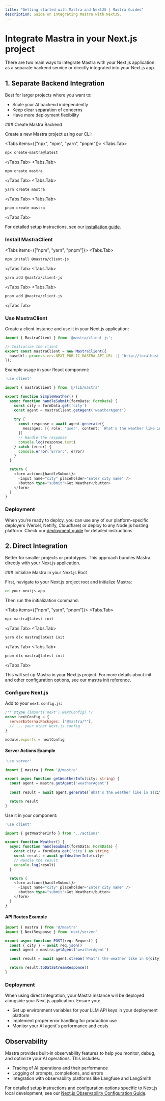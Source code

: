 ```yaml
---
title: "Getting started with Mastra and NextJS | Mastra Guides"
description: Guide on integrating Mastra with NextJS.
---
```


# Integrate Mastra in your Next.js project

There are two main ways to integrate Mastra with your Next.js application: as a separate backend service or directly integrated into your Next.js app.

## 1. Separate Backend Integration

Best for larger projects where you want to:
- Scale your AI backend independently
- Keep clear separation of concerns
- Have more deployment flexibility

<Steps>
### Create Mastra Backend

Create a new Mastra project using our CLI:

<Tabs items={["npx", "npm", "yarn", "pnpm"]}>
  <Tabs.Tab>
```bash copy
npx create-mastra@latest
```
  </Tabs.Tab>
  <Tabs.Tab>
```bash copy
npm create mastra
```
  </Tabs.Tab>
  <Tabs.Tab>
```bash copy
yarn create mastra
```
  </Tabs.Tab>
  <Tabs.Tab>
```bash copy
pnpm create mastra
```
  </Tabs.Tab>
</Tabs>

For detailed setup instructions, see our [installation guide](/docs/getting-started/installation).

### Install  MastraClient

<Tabs items={["npm", "yarn", "pnpm"]}>
  <Tabs.Tab>
```bash copy
npm install @mastra/client-js
```
  </Tabs.Tab>
  <Tabs.Tab>
```bash copy
yarn add @mastra/client-js
```
  </Tabs.Tab>
  <Tabs.Tab>
```bash copy
pnpm add @mastra/client-js
```
  </Tabs.Tab>
</Tabs>

### Use MastraClient

Create a client instance and use it in your Next.js application:

```typescript filename="lib/mastra.ts" copy
import { MastraClient } from '@mastra/client-js';

// Initialize the client
export const mastraClient = new MastraClient({
  baseUrl: process.env.NEXT_PUBLIC_MASTRA_API_URL || 'http://localhost:4111',
});
```

Example usage in your React component:

```typescript filename="app/components/SimpleWeather.tsx" copy
'use client'

import { mastraClient } from '@/lib/mastra'

export function SimpleWeather() {
  async function handleSubmit(formData: FormData) {
    const city = formData.get('city')
    const agent = mastraClient.getAgent('weatherAgent')
    
    try {
      const response = await agent.generate({
        messages: [{ role: 'user', content: `What's the weather like in ${city}?` }],
      })
      // Handle the response
      console.log(response.text)
    } catch (error) {
      console.error('Error:', error)
    }
  }

  return (
    <form action={handleSubmit}>
      <input name="city" placeholder="Enter city name" />
      <button type="submit">Get Weather</button>
    </form>
  )
}
```

### Deployment

When you're ready to deploy, you can use any of our platform-specific deployers (Vercel, Netlify, Cloudflare) or deploy to any Node.js hosting platform. Check our [deployment guide](/docs/deployment/deployment) for detailed instructions.
</Steps>

## 2. Direct Integration

Better for smaller projects or prototypes. This approach bundles Mastra directly with your Next.js application.

<Steps>
### Initialize Mastra in your Next.js Root

First, navigate to your Next.js project root and initialize Mastra:

```bash copy
cd your-nextjs-app
```

Then run the initialization command:

<Tabs items={["npm", "yarn", "pnpm"]}>
  <Tabs.Tab>
```bash copy
npx mastra@latest init
```
  </Tabs.Tab>
  <Tabs.Tab>
```bash copy
yarn dlx mastra@latest init
```
  </Tabs.Tab>
  <Tabs.Tab>
```bash copy
pnpm dlx mastra@latest init
```
  </Tabs.Tab>
</Tabs>

This will set up Mastra in your Next.js project. For more details about init and other configuration options, see our [mastra init reference](/reference/cli/init).

### Configure Next.js

Add to your `next.config.js`:

```js filename="next.config.js" copy
/** @type {import('next').NextConfig} */
const nextConfig = {
  serverExternalPackages: ["@mastra/*"],
  // ... your other Next.js config
}

module.exports = nextConfig
```

#### Server Actions Example

```typescript filename="app/actions.ts" copy
'use server'

import { mastra } from '@/mastra'

export async function getWeatherInfo(city: string) {
  const agent = mastra.getAgent('weatherAgent')
  
  const result = await agent.generate(`What's the weather like in ${city}?`)

  return result
}
```

Use it in your component:

```typescript filename="app/components/Weather.tsx" copy
'use client'

import { getWeatherInfo } from '../actions'

export function Weather() {
  async function handleSubmit(formData: FormData) {
    const city = formData.get('city') as string
    const result = await getWeatherInfo(city)
    // Handle the result
    console.log(result)
  }

  return (
    <form action={handleSubmit}>
      <input name="city" placeholder="Enter city name" />
      <button type="submit">Get Weather</button>
    </form>
  )
}
```

#### API Routes Example

```typescript filename="app/api/chat/route.ts" copy
import { mastra } from '@/mastra'
import { NextResponse } from 'next/server'

export async function POST(req: Request) {
  const { city } = await req.json()
  const agent = mastra.getAgent('weatherAgent')

  const result = await agent.stream(`What's the weather like in ${city}?`)

  return result.toDataStreamResponse()
}
```

### Deployment

When using direct integration, your Mastra instance will be deployed alongside your Next.js application. Ensure you:
- Set up environment variables for your LLM API keys in your deployment platform
- Implement proper error handling for production use
- Monitor your AI agent's performance and costs
</Steps>

## Observability

Mastra provides built-in observability features to help you monitor, debug, and optimize your AI operations. This includes:
- Tracing of AI operations and their performance
- Logging of prompts, completions, and errors
- Integration with observability platforms like Langfuse and LangSmith

For detailed setup instructions and configuration options specific to Next.js local development, see our [Next.js Observability Configuration Guide](/docs/deployment/logging-and-tracing#nextjs-configuration).